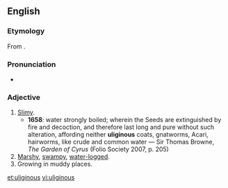==English==

===Etymology===
From {{etyl|la|en}} {{term|uliginosus|ūlīginōsus||swampy}}.

===Pronunciation===
* {{IPA|/juːˈlɪdʒɪnəs/}}

===Adjective===
{{en-adj}}

# [[slimy|Slimy]].
#* '''1658''': water strongly boiled; wherein the Seeds are extinguished by fire and decoction, and therefore last long and pure without such alteration, affording neither '''uliginous''' coats, gnatworms, Acari, hairworms, like crude and common water — Sir Thomas Browne, ''The Garden of Cyrus'' (Folio Society 2007, p. 205)
# [[marshy|Marshy]], [[swampy]], [[water-logged]].
# Growing in muddy places.
#: {{rfquotek|Woodward}}

[[et:uliginous]]
[[vi:uliginous]]